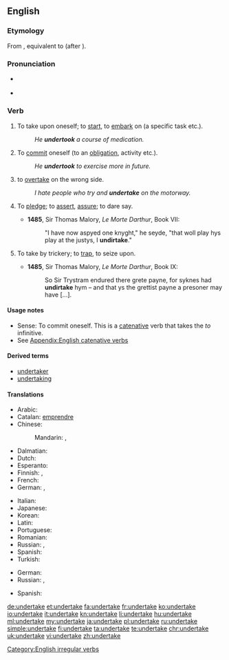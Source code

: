 ==English==

===Etymology===
From {{etyl|enm|en}} {{term|undertaken|lang=enm}}, equivalent to {{prefix|under|take}} (after {{term|undernim|lang=en}}).

===Pronunciation===
* {{a|UK}} {{IPA|/ʌndəˈteɪk/}}
* {{audio|en-us-undertake.ogg|Audio (US)}}
*: {{rhymes|eɪk}}

===Verb===
{{en-verb|undertakes|undertaking|undertook|undertaken}}

# {{context|transitive|lang=en}} To take upon oneself; to [[start]], to [[embark]] on (a specific task etc.).
#: ''He '''undertook''' a course of medication.''
# {{context|intransitive|lang=en}} To [[commit]] oneself (to an [[obligation]], activity etc.).
#: ''He '''undertook''' to exercise more in future.''
# {{context|informal|lang=en}} to [[overtake]] on the wrong side.
#: ''I hate people who try and '''undertake''' on the motorway.''
# {{context|archaic|intransitive|lang=en}} To [[pledge]]; to [[assert]], [[assure]]; to dare say.
#* '''1485''', Sir Thomas Malory, ''Le Morte Darthur'', Book VII:
#*: "I have now aspyed one knyght," he seyde, "that woll play hys play at the justys, I '''undirtake'''."
# {{context|obsolete|transitive|lang=en}} To take by trickery; to [[trap]], to seize upon.
#* '''1485''', Sir Thomas Malory, ''Le Morte Darthur'', Book IX:
#*: So Sir Trystram endured there grete payne, for syknes had '''undirtake''' hym – and that ys the grettist payne a presoner may have [...].

====Usage notes====
* Sense: To commit oneself. This is a [[catenative]] verb that takes the ''to'' infinitive.
* See [[Appendix:English catenative verbs]]

====Derived terms====
* [[undertaker]]
* [[undertaking]]

====Translations====
{{trans-top|to start an enterprise}}
* Arabic: {{t+|ar|قام|tr=qāma|sc=Arab}}
* Catalan: [[emprendre]]
* Chinese:
*: Mandarin: {{t+|cmn|進行|sc=Hani}}, {{t|cmn|进行|tr=jìnxíng|sc=Hani}}
* Dalmatian: {{t|dlm|imprandro}}
* Dutch: {{t+|nl|ondernemen}}
* Esperanto: {{t+|eo|entrepreni}}
* Finnish: {{t+|fi|ryhtyä}}, {{t+|fi|ruveta}}
* French: {{t+|fr|entreprendre}}
* German: {{t+|de|unternehmen}}, {{t+|de|ausführen}}
{{trans-mid}}
* Italian: {{t+|it|intraprendere}}
* Japanese: {{t|ja|取り掛かる|tr=とりかかる, torikakaru|sc=Jpan}}
* Korean: {{t+|ko|맡다|tr=matda|sc=Kore}}
* Latin: {{t+|la|adeo}}
* Portuguese: {{t+|pt|empreender|m}}
* Romanian: {{t|ro|întreprinde}}
* Russian: {{t+|ru|предпринимать|tr=predprinimát’|sc=Cyrl}} {{impf}}, {{t+|ru|предпринять|tr=predprinját’|sc=Cyrl}} {{pf.}}
* Spanish: {{t|es|emprender}}
* Turkish: {{t+|tr|girişmek}}
{{trans-bottom}}

{{trans-top|to commit oneself to an obligation}}
* German: {{t+|de|verpflichten|alt=sich verpflichten}}
* Russian: {{t+|ru|ручаться|tr=ručát’sja|sc=Cyrl}} {{impf}}, {{t+|ru|поручиться|tr=poručít’sja|sc=Cyrl}} {{pf.}}
{{trans-mid}}
* Spanish: {{t|es|comprometerse|alt=comprometerse a}}
{{trans-bottom}}

[[Category:English irregular verbs]]

[[de:undertake]]
[[et:undertake]]
[[fa:undertake]]
[[fr:undertake]]
[[ko:undertake]]
[[io:undertake]]
[[it:undertake]]
[[kn:undertake]]
[[li:undertake]]
[[hu:undertake]]
[[ml:undertake]]
[[my:undertake]]
[[ja:undertake]]
[[pl:undertake]]
[[ru:undertake]]
[[simple:undertake]]
[[fi:undertake]]
[[ta:undertake]]
[[te:undertake]]
[[chr:undertake]]
[[uk:undertake]]
[[vi:undertake]]
[[zh:undertake]]